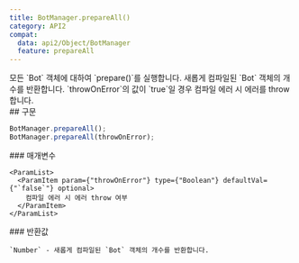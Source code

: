 ```yaml
---
title: BotManager.prepareAll()
category: API2
compat:
  data: api2/Object/BotManager
  feature: prepareAll
---
```


<Section>
  모든 `Bot` 객체에 대하여 `prepare()`를 실행합니다. 새롭게 컴파일된 `Bot` 객체의 개수를 반환합니다. `throwOnError`의 값이 `true`일 경우 컴파일 에러 시 에러를
  throw합니다.
</Section>
<Section>
  ## 구문

  ~~~js
  BotManager.prepareAll();
  BotManager.prepareAll(throwOnError);
  ~~~

  <Section>
    ### 매개변수

    <ParamList>
      <ParamItem param={"throwOnError"} type={"Boolean"} defaultVal={"`false`"} optional>
        컴파일 에러 시 에러 throw 여부
      </ParamItem>
    </ParamList>
  </Section>
  <Section>
    ### 반환값

    `Number` - 새롭게 컴파일된 `Bot` 객체의 개수를 반환합니다.
  </Section>
</Section>